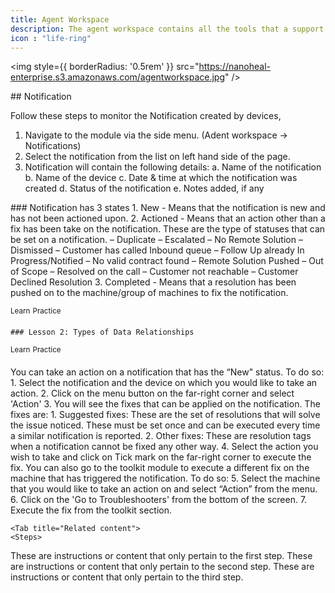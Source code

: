 ---
title: Agent Workspace
description: The agent workspace contains all the tools that a support agent would need to manage the connected devices.
icon : "life-ring" 
---
<Card title="Notifications" icon="square-1" href="https://nano.mintlify.app/Client/openclient"> </Card>
  
<Card title="Compliance" icon="square-2" href="https://nano.mintlify.app/Client/clientuisections"> </Card>

<Card title="Manage devices" icon="square-3" href="https://nano.mintlify.app/Client/automations"> </Card>

<Card title="Software Distribution Configuration" icon="square-3" href="https://nano.mintlify.app/Client/automations"> </Card>

<Card title="Patch Management" icon="square-3" href="https://nano.mintlify.app/Client/automations"> </Card>


<img
  style={{ borderRadius: '0.5rem' }}
  src="https://nanoheal-enterprise.s3.amazonaws.com/agentworkspace.jpg"
/>

<Tabs>
  <Tab title="Notifications">
    ## Notification

 Follow these steps to monitor the Notification created by devices,
1. Navigate to the module via the side menu. (Adent workspace -> Notifications)
2. Select the notification from the list on left hand side of the page.
3. Notification will contain the following details:
        a. Name of the notification
        b. Name of the device 
        c. Date & time at which the notification was created
        d. Status of the notification
        e. Notes added, if any
  </Tab>
  <Tab title="Notification states">
    ### Notification has 3 states
1. New - Means that the notification is new and has not been actioned upon.
2. Actioned - Means that an action other than a fix has been take on the notification. These are the 
type of statuses that can be set on a notification.
– Duplicate
– Escalated
– No Remote Solution
– Dismissed
– Customer has called Inbound queue
– Follow Up already In Progress/Notified
– No valid contract found
– Remote Solution Pushed
– Out of Scope
– Resolved on the call
– Customer not reachable
– Customer Declined Resolution
3. Completed - Means that a resolution has been pushed on to the machine/group of machines to 
fix the notification.

   <sup>Learn</sup> 
    <sup>Practice</sup> 
    
    ### Lesson 2: Types of Data Relationships
   <sup>Learn</sup> 
    <sup>Practice</sup> 

  </Tab>

  <Tab title="Notification Resolution">
   You can take an action on a notification that has the “New" status. To do so:
1. Select the notification and the device on which you would like to take an action.
2. Click on the menu button on the far-right corner and select 'Action'
3. You will see the fixes that can be applied on the notification. The fixes are:
1. Suggested fixes: These are the set of resolutions that will solve the issue noticed. These 
must be set once and can be executed every time a similar notification is reported.
2. Other fixes: These are resolution tags when a notification cannot be fixed any other way.
4. Select the action you wish to take and click on Tick mark on the far-right corner to execute the
fix.
You can also go to the toolkit module to execute a different fix on the machine that has triggered the 
notification. To do so:
5. Select the machine that you would like to take an action on and select “Action” from the menu.
6. Click on the 'Go to Troubleshooters' from the bottom of the screen.
7. Execute the fix from the toolkit section.
  </Tab>

    <Tab title="Related content">
    <Steps>
  <Step title="First content">
    These are instructions or content that only pertain to the first step.
  </Step>
  <Step title="Second Step">
    These are instructions or content that only pertain to the second step.
  </Step>
  <Step title="Third Step">
    These are instructions or content that only pertain to the third step.
  </Step>
</Steps>
  </Tab>
</Tabs>